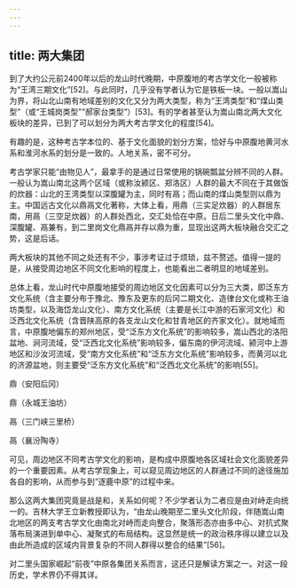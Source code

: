 ```yaml
---
---
---
```

title: 两大集团
---




到了大约公元前2400年以后的龙山时代晚期，中原腹地的考古学文化一般被称为“王湾三期文化”[52]。与此同时，几乎没有学者认为它是铁板一块。一般以嵩山为界，将山北山南有地域差别的文化又分为两大类型，称为“王湾类型”和“煤山类型”（或“王城岗类型”“郝家台类型”）[53]。有的学者甚至认为嵩山南北两大文化板块的差异，已到了可以划分为两大考古学文化的程度[54]。

有趣的是，这种考古学本位的、基于文化面貌的划分方案，恰好与中原腹地黄河水系和淮河水系的划分是一致的。人地关系，密不可分。

考古学家只能“由物见人”，最拿手的是通过日常使用的锅碗瓢盆分辨不同的人群。一般认为嵩山南北这两个区域（或称汝颍区、郑洛区）人群的最大不同在于其做饭的炊器：山北的王湾类型以深腹罐为主，同时有鬲；而山南的煤山类型则以鼎为主。中国远古文化以鼎鬲文化著称，大体上看，用鼎（三实足炊器）的人群居东南，用鬲（三空足炊器）的人群处西北，交汇处恰在中原。日后二里头文化中鼎、深腹罐、鬲兼有，到二里岗文化鼎鬲并存以鼎为重，显现出这两大板块融合交汇之势，这是后话。

两大板块的其他不同之处还有不少，事涉考证过于烦琐，兹不赘述。值得一提的是，从接受周边地区不同文化影响的程度上，也能看出二者明显的地域差别。

总体上看，龙山时代中原腹地接受的周边地区文化因素可以分为三大类，即泛东方文化系统（含主要分布于豫北、豫东及更东的后冈二期文化、造律台文化或称王油坊类型，以及海岱龙山文化）、南方文化系统（主要是长江中游的石家河文化）和泛西北文化系统（含晋陕高原的各支龙山文化和甘青地区的齐家文化）。就地域而言，中原腹地偏东的郑州地区，受“泛东方文化系统”的影响较多，嵩山西北的洛阳盆地、涧河流域，受“泛西北文化系统”影响较多，偏东南的伊河流域、颍河中上游地区和沙汝河流域，受“南方文化系统”和“泛东方文化系统”影响较多，而黄河以北的济源盆地，则主要受“泛东方文化系统”和“泛西北文化系统”的影响[55]。



鼎（安阳后冈）





鼎（永城王油坊）





鬲（三门峡三里桥）





鬲（襄汾陶寺）



可见，周边地区不同考古学文化的影响，是构成中原腹地各区域社会文化面貌差异的一个重要因素。从考古学现象上，可以窥见周边地区的人群通过不同的途径施加各自的影响，从而参与到“逐鹿中原”的过程中来。

那么这两大集团究竟是战是和，关系如何呢？不少学者认为二者应是由对峙走向统一的。吉林大学王立新教授即认为，“由龙山晚期至二里头文化阶段，伴随嵩山南北地区的两支考古学文化由南北对峙而走向整合，聚落形态亦由多中心、对抗式聚落布局演进到单中心、凝聚式的布局结构。这显然是统一的政治秩序得以建立以及由此所造成的区域内背景复杂的不同人群得以整合的结果”[56]。

对二里头国家崛起“前夜”中原各集团关系而言，这还只是解读方案之一。对这一段历史，学术界仍不得其详。